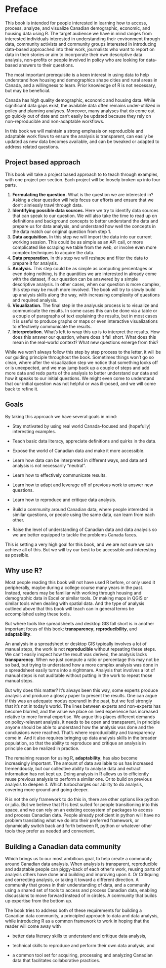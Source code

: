 # Preface {.unnumbered}

This book is intended for people interested in learning how to access, process, analyze, and visualize Canadian demographic, economic, and housing data using R. The target audience we have in mind ranges from interested individuals interested in understanding their environment through data, community activists and community groups interested in introducing data-based approached into their work, journalists who want to report on data in their stories or aim to incorporate their own descriptive data analysis, non-profits or people involved in policy who are looking for data-based answers to their questions.

The most important prerequisite is a keen interest in using data to help understand how housing and demographics shape cities and rural areas in Canada, and a willingness to learn. Prior knowledge of R is not necessary, but may be beneficial.

Canada has high quality demographic, economic and housing data. While significant data gaps exist, the available data often remains under-utilized in policy and planning analyses. Moreover, many analyses that do come out go quickly out of date and can't easily be updated because they rely on non-reproducible and non-adaptable workflows.

In this book we will maintain a strong emphasis on reproducible and adaptable work flows to ensure the analysis is transparent, can easily be updated as new data becomes available, and can be tweaked or adapted to address related questions.

## Project based approach

This book will take a project based approach to to teach through examples, with one project per section. Each project will be loosely broken up into four parts.

1.  **Formulating the question.** What is the question we are interested in? Asking a clear question will help focus our efforts and ensure that we don't aimlessly trawl through data.
2.  **Identifying possible data sources.** Here we try to identify data sources that can speak to our question. We will also take the time to read up on definitions and background concepts to better understand the data and prepare us for data analysis, and understand how well the concepts in the data match our original question from step 1.
3.  **Data acquisition.** In this step we will import the data into our current working session. This could be as simple as an API call, or more complicated like scraping we table from the web, or involve even more complex techniques to acquire the data.
4.  **Data preparation.** In this step we will reshape and filter the data to prepare it for analysis.
5.  **Analysis.** This step could be as simple as computing percentages or even doing nothing, is the quantities we are interested in already come with the dataset, if our question can be answered by a simple descriptive analysis. In other cases, when our question is more complex, this step may be much more involved. The book will try to slowly build up analysis skills along the way, with increasing complexity of questions and required analysis.
6.  **Visualization.** The final step in the analyusis process is to visualize and communicate the results. In some cases this can be done via a table or a couple of paragraphs of text explaining the results, but in most cases it is useful to produce graphs or maps or even interactive visualizations to effectively communicate the results.
7.  **Interpretation.** What's left to wrap this up is to interpret the results. How does this answer our question, where does it fall short. What does this mean in the real-world context? What new questions emerge from this?

While we won't always follow this step by step process to the letter, it will be our guiding principle throughout the book. Sometimes things won't go so clean, where after the visualization step we notice that something looks off or is unexpected, and we may jump back up a couple of steps and add more data and redo parts of the analysis to better understand our data and how it speaks to our initial questions. We might even come to understand that our initial question was not helpful or was ill-posed, and we will come back to refine it.

## Goals

By taking this approach we have several goals in mind:

-   Stay motivated by using real world Canada-focused and (hopefully) interesting examples.

-   Teach basic data literacy, appreciate definitions and quirks in the data.

-   Expose the world of Canadian data and make it more accessible.

-   Learn how data can be interpreted in different ways, and data and analysis is not necessarily "neutral".

-   Learn how to effectively communicate results.

-   Learn how to adapt and leverage off of previous work to answer new questions.

-   Learn how to reproduce and critique data analysis.

-   Build a community around Canadian data, where people interested in similar questions, or people using the same data, can learn from each other.

-   Raise the level of understanding of Canadian data and data analysis so we are better equipped to tackle the problems Canada faces.

This is setting a very high goal for this book, and we are not sure we can achieve all of this. But we will try our best to be accessible and interesting as possible.

## Why use R?

Most people reading this book will not have used R before, or only used it peripherally, maybe during a college course many years in the past. Instead, readers may be familiar with working through housing and demographic data in Excel or similar tools. Or making maps in QGIS or similar tools when dealing with spatial data. And the type of analysis outlined above that this book will teach can in general terms be accomplished using these tools.

But where tools like spreadsheets and desktop GIS fall short is in another important focus of this book: **transparency**, **reproducibility**, and **adaptability**.

An analysis in a spreadsheet or desktop GIS typically involves a lot of manual steps, the work is not **reproducible** without repeating these steps. We can't easily inspect how the result was derived, the analysis lacks **transparency**. When we just compute a ratio or percentage this may not be so bad, but trying to understand how a more complex analysis was done in a spreadsheet easily turns into a nightmare. Analysis that involves a lot of manual steps is not auditable without putting in the work to repeat those manual steps.

But why does this matter? It's always been this way, some experts produce analysis and produce a glossy paper to present the results. One can argue if this was an adequate modus operandi in the past, but we feel strongly that it's not in today's world. The lines between experts and non-experts has become blurred, and the value we place on lived experience has increased relative to more formal expertise. We argue this places different demands on policy-relevant analysis, it needs to be open and transparent, in principle anyone should be able to understand how the analysis was done and the conclusions were reached. That's where reproducibility and transparency come in. And it also requires bringing up data analysis skills in the broader population, so that the ability to reproduce and critique an analysis in principle can be realized in practice.

The remaining reason for using R, **adaptability**, has also become increasingly important. The amount of data available to us has increased tremendously, but our collective ability to analyse data and extract information has not kept up. Doing analysis in R allows us to efficiently reuse previous analysis to perform a similar one. Or to build on previous analysis to deepen it. Which turbocharges our ability to do analysis, covering more ground and going deeper.

R is not the only framework to do this in, there are other options like python or julia. But we believe that R is best suited for people transitioning into this space, and we can rely on an existing ecosystem of packages to access and process Canadian data. People already proficient in python will have no problem translating what we do into their preferred framework, or dynamically switch back and forth between R, python or whatever other tools they prefer as needed and convenient.

## Building a Canadian data community

Which brings us to our most ambitious goal, to help create a community around Canadian data analysis. When analysis is transparent, reproducible and adaptable people can piggy-back of each other's work, reusing parts of analysis others have done and building and improving upon it. Or Critiquing and correcting analysis, or taking it toward a different direction. A community that grows in their understanding of data, and a community using a shared set of tools to access and process Canadian data, enabling discussions to move forward instead of in circles. A community that builds up expertise from the bottom up.

The book tries to address both of these requirements for building a Canadian data community, a principled approach to data and data analysis, while introducing R as a common framework to work in hoping that the reader will come away with

-   better data literacy skills to understand and critique data analysis,

-   technical skills to reproduce and perform their own data analysis, and

-   a common tool set for acquiring, processing and analyzing Canadian data that facilitates collaborative practices.
